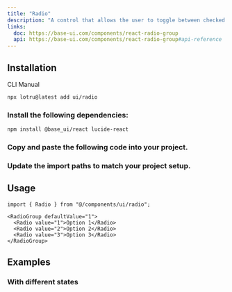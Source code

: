 ```yaml
---
title: "Radio"
description: "A control that allows the user to toggle between checked and not checked."
links:
  doc: https://base-ui.com/components/react-radio-group
  api: https://base-ui.com/components/react-radio-group#api-reference
---
```


<ComponentPreview id="examples/radio-01" />

## Installation

<Tabs defaultValue="cli">

<TabsList>
  <TabsTrigger value="cli">CLI</TabsTrigger>
  <TabsTrigger value="manual">Manual</TabsTrigger>
  <TabsIndicator />
</TabsList>

<TabsContent value="cli">

```bash
npx lotru@latest add ui/radio
```

</TabsContent>

<TabsContent value="manual">

<Steps>

### Install the following dependencies:

```bash
npm install @base_ui/react lucide-react
```

### Copy and paste the following code into your project.

<ComponentSource id="ui/radio" />

### Update the import paths to match your project setup.

</Steps>

</TabsContent>

</Tabs>

## Usage

```tsx
import { Radio } from "@/components/ui/radio";
```

```tsx
<RadioGroup defaultValue="1">
  <Radio value="1">Option 1</Radio>
  <Radio value="2">Option 2</Radio>
  <Radio value="3">Option 3</Radio>
</RadioGroup>
```

## Examples

### With different states

<ComponentPreview id="examples/radio-02" />
